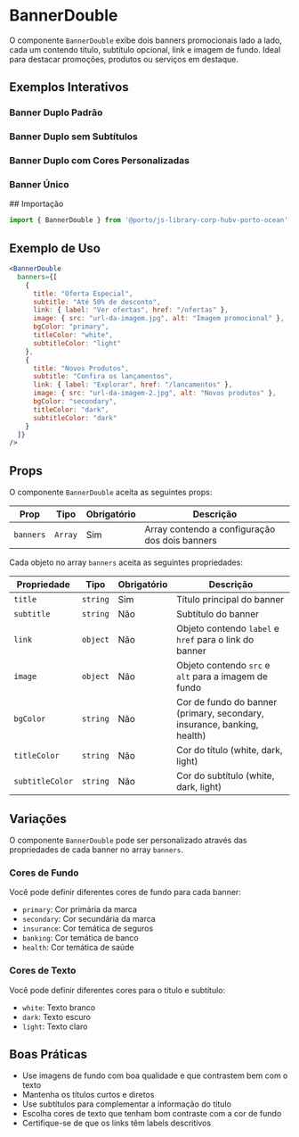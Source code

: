 
<Meta title="Components/BannerDouble" of={BannerDoubleStories} />

# BannerDouble

O componente `BannerDouble` exibe dois banners promocionais lado a lado, cada um contendo título, subtítulo opcional, link e imagem de fundo. Ideal para destacar promoções, produtos ou serviços em destaque.

## Exemplos Interativos

### Banner Duplo Padrão
<Canvas>
  <Story of={BannerDoubleStories.DefaultBannerDouble} />
</Canvas>

### Banner Duplo sem Subtítulos
<Canvas>
  <Story of={BannerDoubleStories.WithoutSubtitles} />
</Canvas>

### Banner Duplo com Cores Personalizadas
<Canvas>
  <Story of={BannerDoubleStories.CustomColors} />
</Canvas>

### Banner Único
<Canvas>
  <Story of={BannerDoubleStories.SingleBanner} />
</Canvas>
## Importação

```jsx
import { BannerDouble } from '@porto/js-library-corp-hubv-porto-ocean';
```

## Exemplo de Uso

```jsx
<BannerDouble 
  banners={[
    {
      title: "Oferta Especial",
      subtitle: "Até 50% de desconto",
      link: { label: "Ver ofertas", href: "/ofertas" },
      image: { src: "url-da-imagem.jpg", alt: "Imagem promocional" },
      bgColor: "primary",
      titleColor: "white",
      subtitleColor: "light"
    },
    {
      title: "Novos Produtos",
      subtitle: "Confira os lançamentos",
      link: { label: "Explorar", href: "/lancamentos" },
      image: { src: "url-da-imagem-2.jpg", alt: "Novos produtos" },
      bgColor: "secondary",
      titleColor: "dark",
      subtitleColor: "dark"
    }
  ]}
/>
```

## Props

O componente `BannerDouble` aceita as seguintes props:

| Prop | Tipo | Obrigatório | Descrição |
|------|------|------------|-----------|
| `banners` | `Array` | Sim | Array contendo a configuração dos dois banners |

Cada objeto no array `banners` aceita as seguintes propriedades:

| Propriedade | Tipo | Obrigatório | Descrição |
|-------------|------|------------|-----------|
| `title` | `string` | Sim | Título principal do banner |
| `subtitle` | `string` | Não | Subtítulo do banner |
| `link` | `object` | Não | Objeto contendo `label` e `href` para o link do banner |
| `image` | `object` | Não | Objeto contendo `src` e `alt` para a imagem de fundo |
| `bgColor` | `string` | Não | Cor de fundo do banner (primary, secondary, insurance, banking, health) |
| `titleColor` | `string` | Não | Cor do título (white, dark, light) |
| `subtitleColor` | `string` | Não | Cor do subtítulo (white, dark, light) |

## Variações

O componente `BannerDouble` pode ser personalizado através das propriedades de cada banner no array `banners`.

### Cores de Fundo

Você pode definir diferentes cores de fundo para cada banner:

- `primary`: Cor primária da marca
- `secondary`: Cor secundária da marca
- `insurance`: Cor temática de seguros
- `banking`: Cor temática de banco
- `health`: Cor temática de saúde

### Cores de Texto

Você pode definir diferentes cores para o título e subtítulo:

- `white`: Texto branco
- `dark`: Texto escuro
- `light`: Texto claro

## Boas Práticas

- Use imagens de fundo com boa qualidade e que contrastem bem com o texto
- Mantenha os títulos curtos e diretos
- Use subtítulos para complementar a informação do título
- Escolha cores de texto que tenham bom contraste com a cor de fundo
- Certifique-se de que os links têm labels descritivos
